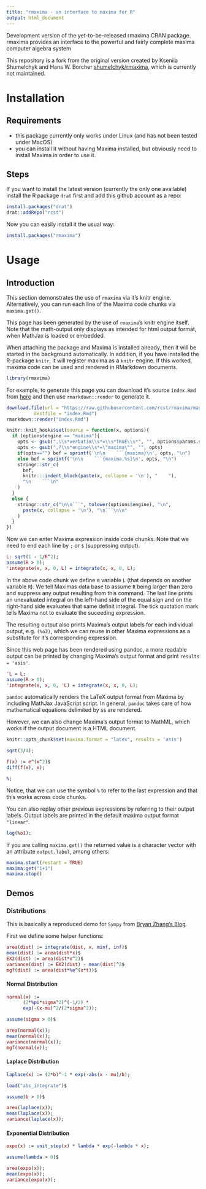 ```yaml
---
title: "rmaxima - an interface to maxima for R"
output: html_document
---
```


<!-- README.md is generated from README.Rmd. Please edit that file -->

Development version of the yet-to-be-released rmaxima CRAN package. rmaxima provides an interface to the powerful and fairly complete maxima computer algebra system

This repository is a fork from the original version created by Kseniia Shumelchyk and Hans W. Borcher [shumelchyk/rmaxima](https://github.com/shumelchyk/rmaxima), which is currently not maintained.

# Installation

## Requirements
- this package currently only works under Linux (and has not been tested under MacOS)
- you can install it without having Maxima installed, but obviously need to install Maxima in order to use it.

## Steps

If you want to install the latest version (currently the only one available) install the R package `drat` first and add this github account as a repo:

```r
install.packages("drat")
drat::addRepo("rcst")
```

Now you can easily install it the usual way:

```r
install.packages("rmaxima")
```

# Usage

## Introduction

This section demonstrates the use of `rmaxima` via it's knitr engine. Alternatively, you can run each line of the Maxima code chunks via `maxima.get()`.

This page has been generated by the use of `rmaxima`'s knitr engine itself. Note that the math-output only displays as intended for html output format, when MathJax is loaded or embedded.


When attaching the package and Maxima is installed already, then it will be started in the background automatically. In addition, if you have installed the R-package `knitr`, it will register maxima as a `knitr` engine. If this worked, maxima code can be used and rendered in RMarkdown documents.


```r
library(rmaxima)
```

For example, to generate this page you can download it's source `index.Rmd` from [here](https://raw.githubusercontent.com/rcst/rmaxima/master/docs/index.Rmd) and then use `rmarkdown::render` to generate it.

```r
download.file(url = "https://raw.githubusercontent.com/rcst/rmaxima/master/docs/index.Rmd", 
	      destfile = "index.Rmd")
rmarkdown::render("index.Rmd")
```


```r
knitr::knit_hooks$set(source = function(x, options){
  if (options$engine == "maxima"){
    opts <- gsub(",\\s*verbatim\\s*=\\s*TRUE\\s*", "", options$params.src)
    opts <- gsub(",?\\s*engine\\s*=\"maxima\"", "", opts)
    if(opts=="") bef = sprintf('\n\n    ```{maxima}\n', opts, "\n")
    else bef = sprintf('\n\n    ```{maxima,%s}\n', opts, "\n")
    stringr::str_c(
      bef, 
      knitr:::indent_block(paste(x, collapse = '\n'), "    "), 
      "\n    ```\n"
    )
  } 
  else {
    stringr::str_c("\n\n```", tolower(options$engine), "\n", 
      paste(x, collapse = '\n'), "\n```\n\n"
    )
  }
})
```

Now we can enter Maxima expression inside code chunks. Note that we need to end each line by `;` or `$` (suppressing output).


```maxima
L: sqrt(1 - 1/R^2);
assume(R > 0);
'integrate(x, x, 0, L) = integrate(x, x, 0, L);
```

In the above code chunk we define a variable `L` (that depends on another variable `R`). We tell Maximas data base to assume `R` being larger than zero and suppress any output resulting from this command. The last line prints an unevaluated integral on the left-hand side of the equal sign and on the right-hand side evaluates that same definit integral. The tick quotation mark tells Maxima not to evaluate the suceeding expression.

The resulting output also prints Maxima's output labels for each individual output, e.g. `(%o2)`, which we can reuse in other Maxima expressions as a substitute for it's corresponding expression.

Since this web page has been rendered using pandoc, a more readable output can be printed by changing Maxima's output format and print `results = 'asis'`.  

```maxima
'L = L;
assume(R > 0);
'integrate(x, x, 0, 'L) = integrate(x, x, 0, L);
```

`pandoc` automatically renders the LaTeX output format from Maxima by including MathJax JavaScript script. In general, `pandoc` takes care of how mathematical equations delimited by `$$` are rendered.

However, we can also change Maxima's output format to MathML, which works if the output document is a HTML document. 

```r
knitr::opts_chunk$set(maxima.format = "latex", results = 'asis')
```

```maxima
sqrt(3/4);
```

```maxima
f(x) := e^(x^2)$
diff(f(x), x);
```

```maxima
%;
```

Notice, that we can use the symbol `%` to refer to the last expression and that this works across code chunks.

You can also replay other previous expressions by referring to their output labels. Output labels are printed in the default maxima output format `"linear"`. 

```maxima
log(%o1);
```


If you are calling `maxima.get()` the returned value is a character vector with an attribute `output.label`, among others:

```r
maxima.start(restart = TRUE)
maxima.get("1+1")
maxima.stop()
```

## Demos

### Distributions

This is basically a reproduced demo for `Sympy` from [Bryan Zhang's Blog](https://brianzhang01.github.io/2018/04/distributions-with-sympy/).

First we define some helper functions:

```maxima
area(dist) := integrate(dist, x, minf, inf)$
mean(dist) := area(dist*x)$
EX2(dist) := area(dist*x^2)$
variance(dist) := EX2(dist) - mean(dist)^2$
mgf(dist) := area(dist*%e^(x*t))$
```

#### Normal Distribution

```maxima
normal(x) := 
      (2*%pi*sigma^2)^(-1/2) * 
      exp(-(x-mu)^2/(2*sigma^2));

assume(sigma > 0)$

area(normal(x));
mean(normal(x));
variance(normal(x));
mgf(normal(x));
```

#### Laplace Distribution

```maxima
laplace(x) := (2*b)^-1 * exp(-abs(x - mu)/b);

load("abs_integrate")$

assume(b > 0)$

area(laplace(x));
mean(laplace(x));
variance(laplace(x));
```

#### Exponential Distribution

```maxima
expo(x) := unit_step(x) * lambda * exp(-lambda * x);

assume(lambda > 0)$

area(expo(x));
mean(expo(x));
variance(expo(x));
```

